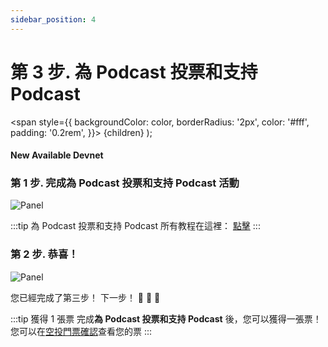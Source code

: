 ```yaml
---
sidebar_position: 4
---
```


# 第 3 步. 為 Podcast 投票和支持 Podcast 

  <span
    style={{
      backgroundColor: color,
      borderRadius: '2px',
      color: '#fff',
      padding: '0.2rem',
    }}>
    {children}
  </span>
);

#### New Available <Highlight color="#25c2a0">Devnet</Highlight>


### 第 1 步. 完成**為 Podcast 投票和支持 Podcast** 活動
![Panel](/img/event/promoter/step3.png)

:::tip 為 Podcast 投票和支持 Podcast
所有教程在這裡： [點擊](/docs/community-event/archived-event/vote-and-support/connect-wallet)
:::

### 第 2 步. 恭喜！
![Panel](/img/event/promoter/step3-success.png)

您已經完成了第三步！ 下一步！ 👏 👏 👏

:::tip 獲得 1 張票
完成**為 Podcast 投票和支持 Podcast** 後，您可以獲得一張票！您可以在[空投門票確認](/docs/community-event/archived-event/airdrop-event/check-ticket)查看您的票
:::